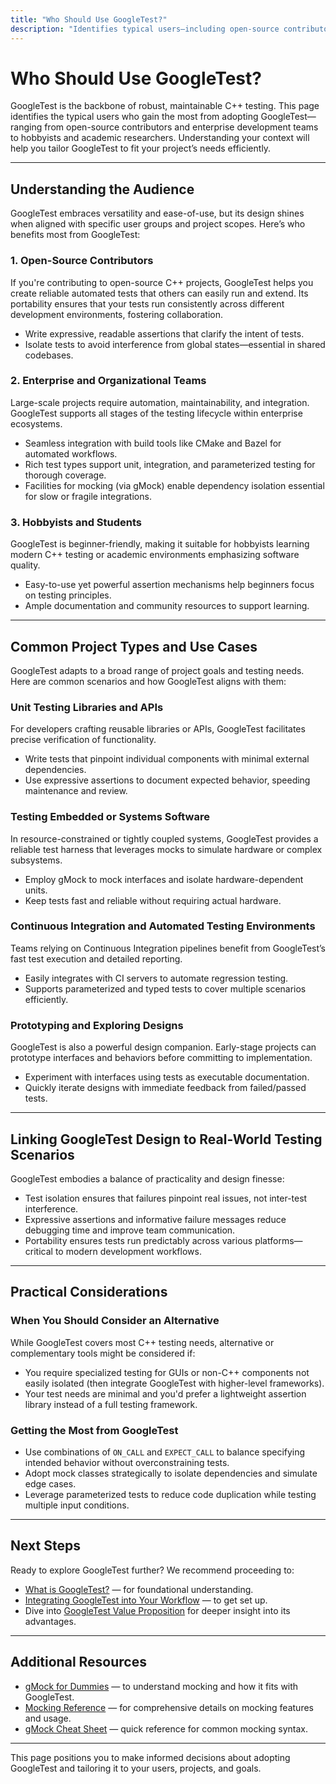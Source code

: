 ```yaml
---
title: "Who Should Use GoogleTest?"
description: "Identifies typical users—including open-source contributors, enterprise teams, and hobbyists—who would benefit from GoogleTest. Explores common project types and use cases, connecting the framework's design with real-world testing scenarios."
---
```


# Who Should Use GoogleTest?

GoogleTest is the backbone of robust, maintainable C++ testing. This page identifies the typical users who gain the most from adopting GoogleTest—ranging from open-source contributors and enterprise development teams to hobbyists and academic researchers. Understanding your context will help you tailor GoogleTest to fit your project’s needs efficiently.

---

## Understanding the Audience

GoogleTest embraces versatility and ease-of-use, but its design shines when aligned with specific user groups and project scopes. Here’s who benefits most from GoogleTest:

### 1. Open-Source Contributors

If you're contributing to open-source C++ projects, GoogleTest helps you create reliable automated tests that others can easily run and extend. Its portability ensures that your tests run consistently across different development environments, fostering collaboration.

- Write expressive, readable assertions that clarify the intent of tests.
- Isolate tests to avoid interference from global states—essential in shared codebases.

### 2. Enterprise and Organizational Teams

Large-scale projects require automation, maintainability, and integration. GoogleTest supports all stages of the testing lifecycle within enterprise ecosystems.

- Seamless integration with build tools like CMake and Bazel for automated workflows.
- Rich test types support unit, integration, and parameterized testing for thorough coverage.
- Facilities for mocking (via gMock) enable dependency isolation essential for slow or fragile integrations.

### 3. Hobbyists and Students

GoogleTest is beginner-friendly, making it suitable for hobbyists learning modern C++ testing or academic environments emphasizing software quality.

- Easy-to-use yet powerful assertion mechanisms help beginners focus on testing principles.
- Ample documentation and community resources to support learning.

---

## Common Project Types and Use Cases

GoogleTest adapts to a broad range of project goals and testing needs. Here are common scenarios and how GoogleTest aligns with them:

### Unit Testing Libraries and APIs

For developers crafting reusable libraries or APIs, GoogleTest facilitates precise verification of functionality.

- Write tests that pinpoint individual components with minimal external dependencies.
- Use expressive assertions to document expected behavior, speeding maintenance and review.

### Testing Embedded or Systems Software

In resource-constrained or tightly coupled systems, GoogleTest provides a reliable test harness that leverages mocks to simulate hardware or complex subsystems.

- Employ gMock to mock interfaces and isolate hardware-dependent units.
- Keep tests fast and reliable without requiring actual hardware.

### Continuous Integration and Automated Testing Environments

Teams relying on Continuous Integration pipelines benefit from GoogleTest’s fast test execution and detailed reporting.

- Easily integrates with CI servers to automate regression testing.
- Supports parameterized and typed tests to cover multiple scenarios efficiently.

### Prototyping and Exploring Designs

GoogleTest is also a powerful design companion. Early-stage projects can prototype interfaces and behaviors before committing to implementation.

- Experiment with interfaces using tests as executable documentation.
- Quickly iterate designs with immediate feedback from failed/passed tests.

---

## Linking GoogleTest Design to Real-World Testing Scenarios

GoogleTest embodies a balance of practicality and design finesse:

- Test isolation ensures that failures pinpoint real issues, not inter-test interference.
- Expressive assertions and informative failure messages reduce debugging time and improve team communication.
- Portability ensures tests run predictably across various platforms—critical to modern development workflows.

---

## Practical Considerations

### When You Should Consider an Alternative

While GoogleTest covers most C++ testing needs, alternative or complementary tools might be considered if:

- You require specialized testing for GUIs or non-C++ components not easily isolated (then integrate GoogleTest with higher-level frameworks).
- Your test needs are minimal and you'd prefer a lightweight assertion library instead of a full testing framework.

### Getting the Most from GoogleTest

- Use combinations of `ON_CALL` and `EXPECT_CALL` to balance specifying intended behavior without overconstraining tests.
- Adopt mock classes strategically to isolate dependencies and simulate edge cases.
- Leverage parameterized tests to reduce code duplication while testing multiple input conditions.

---

## Next Steps

Ready to explore GoogleTest further? We recommend proceeding to:

- [What is GoogleTest?](/overview/product-intro-core-value/what-is-googletest) — for foundational understanding.
- [Integrating GoogleTest into Your Workflow](/overview/integration-and-getting-started/integration-with-build-systems-and-tools) — to get set up.
- Dive into [GoogleTest Value Proposition](/overview/product-intro-core-value/product-value-proposition) for deeper insight into its advantages.

---

## Additional Resources

- [gMock for Dummies](https://google.github.io/googletest/gmock_for_dummies.html) — to understand mocking and how it fits with GoogleTest.
- [Mocking Reference](../docs/reference/mocking.md) — for comprehensive details on mocking features and usage.
- [gMock Cheat Sheet](https://google.github.io/googletest/gmock_cheat_sheet.html) — quick reference for common mocking syntax.

---

This page positions you to make informed decisions about adopting GoogleTest and tailoring it to your users, projects, and goals.